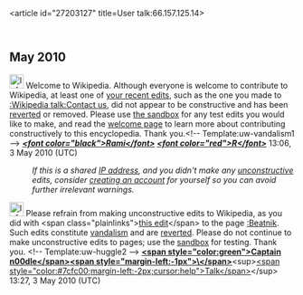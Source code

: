 <article id="27203127" title=User talk:66.157.125.14>
	<talkpage id="27203127" title="User talk:66.157.125.14">
== May 2010 ==
[[File:Information.svg|25px|alt=]] Welcome to Wikipedia. Although everyone is welcome to contribute to Wikipedia, at least one of [[Special:Contributions/66.157.125.14|your recent edits]], such as the one you made to [[:Wikipedia talk:Contact us]], did not appear to be constructive and has been [[Help:Reverting|reverted]] or removed. Please use [[Wikipedia:Sandbox|the sandbox]] for any test edits you would like to make, and read the [[Wikipedia:Welcoming committee/Welcome to Wikipedia|welcome page]] to learn more about contributing constructively to this encyclopedia. Thank you.&lt;!-- Template:uw-vandalism1 --&gt; '''''[[User_talk:Rami R|&lt;font color=&quot;black&quot;&gt;Rami&lt;/font&gt;]] [[User:Rami R|&lt;font color=&quot;red&quot;&gt;R&lt;/font&gt;]]''''' 13:06, 3 May 2010 (UTC)
:''If this is a shared [[IP address]], and you didn't make any [[Wikipedia:vandalism|unconstructive]] edits, consider [[Wikipedia:Why create an account?|creating an account]] for yourself so you can avoid further irrelevant warnings.''

[[Image:Information.svg|25px]] Please refrain from making unconstructive edits to Wikipedia, as you did with &lt;span class=&quot;plainlinks&quot;&gt;[http://en.wikipedia.org/wiki/Beatnik?diff=359840345 this edit]&lt;/span&gt; to the page [[:Beatnik]]. Such edits constitute [[Wikipedia:Vandalism|vandalism]] and are [[Help:Reverting|reverted]]. Please do not continue to make unconstructive edits to pages; use the [[Wikipedia:Sandbox|sandbox]] for testing. Thank you. &lt;!-- Template:uw-huggle2 --&gt; '''[[User:Captain-n00dle|&lt;span style=&quot;color:green&quot;&gt;Captain n00dle&lt;/span&gt;]][[User:Captain-n00dle/status|&lt;span style=&quot;margin-left:-1px&quot;&gt;\&lt;/span&gt;]]'''&lt;sup&gt;[[User talk:Captain-n00dle|&lt;span style=&quot;color:#7cfc00;margin-left:-2px;cursor:help&quot;&gt;Talk&lt;/span&gt;]]&lt;/sup&gt; 13:27, 3 May 2010 (UTC)
	</talkpage>
</article>